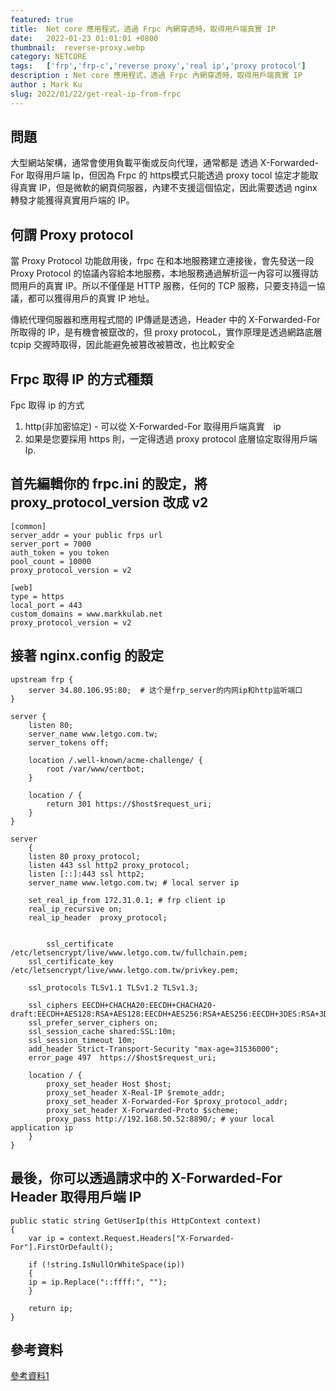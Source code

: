 ```yaml
---
featured: true
title:  Net core 應用程式，透過 Frpc 內網穿透時，取得用戶端真實 IP 
date:   2022-01-23 01:01:01 +0800
thumbnail:  reverse-proxy.webp
category: NETCORE
tags:   ['frp','frp-c','reverse proxy','real ip','proxy protocol']
description : Net core 應用程式，透過 Frpc 內網穿透時，取得用戶端真實 IP 
author : Mark Ku
slug: 2022/01/22/get-real-ip-from-frpc
---
```


## 問題
大型網站架構，通常會使用負載平衡或反向代理，通常都是 透過 X-Forwarded-For 取得用戶端 Ip，但因為 Frpc 的 https模式只能透過 proxy tocol 協定才能取得真實 IP，但是微軟的網頁伺服器，內建不支援這個協定，因此需要透過 nginx 轉發才能獲得真實用戶端的 IP。

## 何謂  Proxy protocol
當 Proxy Protocol 功能啟用後，frpc 在和本地服務建立連接後，會先發送一段 Proxy Protocol 的協議內容給本地服務，本地服務通過解析這一內容可以獲得訪問用戶的真實 IP。所以不僅僅是 HTTP 服務，任何的 TCP 服務，只要支持這一協議，都可以獲得用戶的真實 IP 地址。  
  
傳統代理伺服器和應用程式間的 IP傳遞是透過，Header 中的 X-Forwarded-For 所取得的 IP，是有機會被竄改的，但 proxy protocoL，實作原理是透過網路底層 tcpip 交握時取得，因此能避免被篡改被篡改，也比較安全

## Frpc 取得 IP 的方式種類
Fpc 取得 ip 的方式
1. http(非加密協定) - 可以從 X-Forwarded-For  取得用戶端真實　ip
2. 如果是您要採用 https 則，一定得透過 proxy protocol 底層協定取得用戶端 Ip. 

## 首先編輯你的 frpc.ini 的設定，將 proxy_protocol_version 改成 v2

```
[common]
server_addr = your public frps url 
server_port = 7000
auth_token = you token
pool_count = 10000
proxy_protocol_version = v2

[web]
type = https
local_port = 443
custom_domains = www.markkulab.net
proxy_protocol_version = v2
```
## 接著 nginx.config 的設定

```
upstream frp {
	server 34.80.106.95:80;  # 这个是frp_server的内网ip和http监听端口
}

server {
    listen 80;
    server_name www.letgo.com.tw;
    server_tokens off;

    location /.well-known/acme-challenge/ {
        root /var/www/certbot;
    }

    location / {
        return 301 https://$host$request_uri;
    }
}

server
	{
	listen 80 proxy_protocol;
	listen 443 ssl http2 proxy_protocol;
	listen [::]:443 ssl http2;
	server_name www.letgo.com.tw; # local server ip

	set_real_ip_from 172.31.0.1; # frp client ip
	real_ip_recursive on;
	real_ip_header  proxy_protocol;


	    ssl_certificate     /etc/letsencrypt/live/www.letgo.com.tw/fullchain.pem;
    ssl_certificate_key /etc/letsencrypt/live/www.letgo.com.tw/privkey.pem;
	
	ssl_protocols TLSv1.1 TLSv1.2 TLSv1.3;

	ssl_ciphers EECDH+CHACHA20:EECDH+CHACHA20-draft:EECDH+AES128:RSA+AES128:EECDH+AES256:RSA+AES256:EECDH+3DES:RSA+3DES:!MD5;
	ssl_prefer_server_ciphers on;
	ssl_session_cache shared:SSL:10m;
	ssl_session_timeout 10m;
	add_header Strict-Transport-Security "max-age=31536000";
	error_page 497  https://$host$request_uri;

	location / {
		proxy_set_header Host $host;
		proxy_set_header X-Real-IP $remote_addr;
		proxy_set_header X-Forwarded-For $proxy_protocol_addr;		
		proxy_set_header X-Forwarded-Proto $scheme;
		proxy_pass http://192.168.50.52:8890/; # your local application ip
	}
}
```

## 最後，你可以透過請求中的 X-Forwarded-For Header 取得用戶端 IP
```
public static string GetUserIp(this HttpContext context)
{
    var ip = context.Request.Headers["X-Forwarded-For"].FirstOrDefault();

    if (!string.IsNullOrWhiteSpace(ip))
    {
    ip = ip.Replace("::ffff:", "");
    }           
          
    return ip;
}
```

## 參考資料
[參考資料1](https://www.fenghong.tech/blog/ops/frp-get-realip/)
